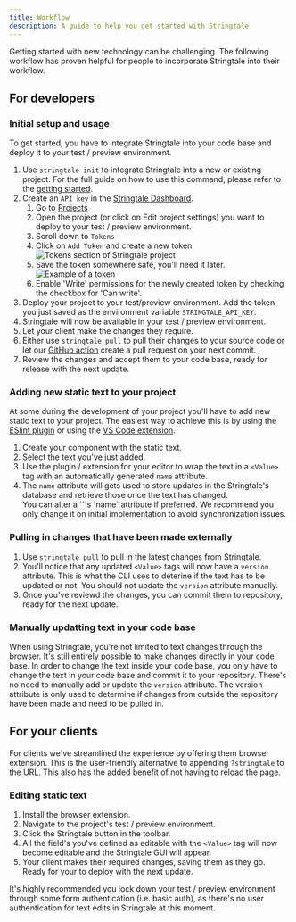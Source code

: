 ```yaml
---
title: Workflow
description: A guide to help you get started with Stringtale
---
```




Getting started with new technology can be challenging. The following workflow has proven helpful for people
to incorporate Stringtale into their workflow.

## For developers

### Initial setup and usage

To get started, you have to integrate Stringtale into your code base and deploy it to your test / preview environment.

1. Use `stringtale init` to integrate Stringtale into a new or existing project. For the full guide on how to use this command, please refer to the [getting started](/guides/getting-started).
2. Create an `API key` in the [Stringtale Dashboard](https://stringtale.com/app).
   1. Go to [Projects](https://stringtale.com/app/projects)
   2. Open the project (or click on Edit project settings) you want to deploy to your test / preview environment.
   3. Scroll down to `Tokens`
   4. Click on `Add Token` and create a new token
      <Image src={step24} alt="Tokens section of Stringtale project" />
   5. Save the token somewhere safe, you'll need it later.
      <Image src={step25} alt="Example of a token"  />
   6. Enable 'Write' permissions for the newly created token by checking the checkbox for 'Can write'.
3. Deploy your project to your test/preview environment. Add the token you just saved as the environment variable `STRINGTALE_API_KEY`.
4. Stringtale will now be available in your test / preview environment.
5. Let your client make the changes they require.
6. Either use `stringtale pull` to pull their changes to your source code or let our [GitHub action](/usage/github-action) create a pull request
   on your next commit.
7. Review the changes and accept them to your code base, ready for release with the next update.

### Adding new static text to your project

At some during the development of your project you'll have to add new static text to your project. The easiest way to achieve this is by using
the [ESlint plugin](/usage/eslint-plugin) or using the [VS Code extension](/usage/vs-code-extension).

1. Create your component with the static text.
2. Select the text you've just added.
3. Use the plugin / extension for your editor to wrap the text in a `<Value>` tag with an automatically generated `name` attribute.
4. The `name` attribute will gets used to store updates in the Stringtale's database and retrieve those once the text has changed.
    <Aside type="caution" title="Changing the name attribute">
      You can alter a `<Value>`'s `name` attribute if preferred.
      We recommend you only change it on initial implementation to
      avoid synchronization issues.
    </Aside>

### Pulling in changes that have been made externally
1. Use `stringtale pull` to pull in the latest changes from Stringtale.
2. You'll notice that any updated `<Value>` tags will now have a `version` attribute. This is what the CLI uses to deterine if the text
has to be updated or not. You should not update the `version` attribute manually.
3. Once you've reviewd the changes, you can commit them to repository, ready for the next update.

### Manually updatting text in your code base
When using Stringtale, you're not limited to text changes through the browser. It's still entirely possible to make changes directly in your code base.
In order to change the text inside your code base, you only have to change the text in your code base and commit it to your repository. There's no need
to manually add or update the `version` attribute. The version attribute is only used to determine if changes from outside the repository have been made
and need to be pulled in. 


## For your clients

For clients we've streamlined the experience by offering them browser extension. This is the user-friendly alternative to appending
`?stringtale` to the URL. This also has the added benefit of not having to reload the page.

### Editing static text

1. Install the browser extension.
2. Navigate to the project's test / preview environment.
3. Click the Stringtale button in the toolbar.
4. All the field's you've defined as editable with the `<Value>` tag will now become editable and the Stringtale GUI will appear.
5. Your client makes their required changes, saving them as they go. Ready for your to deploy with the next update.
<Aside type="tip">
   It's highly recommended you lock down your test / preview environment through some form authentication (i.e. basic auth),
   as there's no user authentication for text edits in Stringtale at this moment.
</Aside>
